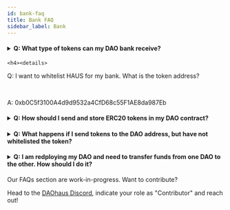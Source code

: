 ```yaml
---
id: bank-faq
title: Bank FAQ
sidebar_label: Bank
---
```


<h4><details>
  <summary>Q: What type of tokens can my DAO bank receive?</summary>
  
<p>&nbsp;</p>
  
A: Your DAOs bank can receive ERC-20 tokens, where minions can accept both ERC-20s and ERC-721 NFTs.
  
  </details></h4>
  
    <h4><details>
  <summary>Q: I want to whitelist HAUS for my bank. What is the token address?</summary>
  
<p>&nbsp;</p>
  
A: 0xb0C5f3100A4d9d9532a4CfD68c55F1AE8da987Eb
  
  </details></h4>
  
<h4><details>
  <summary>Q: How should I send and store ERC20 tokens in my DAO contract?</summary>
  
<p>&nbsp;</p>
  
A: You should whitelist the tokens via a Whitelist proposal and click on "Sync" on the treasury page. After that when you send the tokens to your DAO address, the tokens should appear in the bank.
  
  </details></h4>
  
  <h4><details>
  <summary>Q: What happens if I send tokens to the DAO address, but have not whitelisted the token?</summary>
  
<p>&nbsp;</p>
  
A: The token will be owned by the contract, but not show up on your treasury.
  
  </details></h4>
 
 <h4><details>
  <summary>Q: I am redploying my DAO and need to transfer funds from one DAO to the other. How should I do it?</summary>
  
<p>&nbsp;</p>
  
A: Do not send the funds directly to the DAO address. 

The first approach is to claim the balances from the old DAO and provide tribute in the new DAO to deposit the funds. 

The second approach is to transfer funds to a Minion and use the Minion to send the funds. 

Do not send funds to your new DAO address via a funding proposal as the contract is merely updating the internal balances, which members or minions should ideally withdraw later on. Your funds will be lost.
  
  </details></h4>
  

Our FAQs section are work-in-progress. Want to contribute? 

Head to the [DAOhaus Discord](https://discord.gg/bUd7HqMx), indicate your role as "Contributor" and reach out! 
